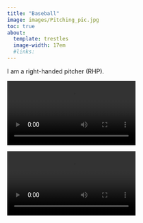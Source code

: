 ```yaml
---
title: "Baseball"
image: images/Pitching_pic.jpg
toc: true
about:
  template: trestles
  image-width: 17em
  #links: 
---
```


I am a right-handed pitcher (RHP).

![](media/IMG_4314.MOV){fig-align="center"}

![](images/Izack%20Takazawa%202023-2024.mp4){fig-align="center"}
